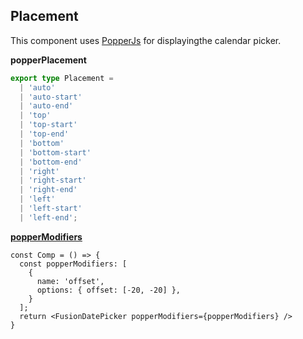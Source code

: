 

<Meta title="Data/Datepicker/intro" />

<Description markdown={readme} />

## Placement

This component uses [PopperJs](https://popper.js.org/) for displayingthe calendar picker.


__popperPlacement__
```ts
export type Placement =
  | 'auto'
  | 'auto-start'
  | 'auto-end'
  | 'top'
  | 'top-start'
  | 'top-end'
  | 'bottom'
  | 'bottom-start'
  | 'bottom-end'
  | 'right'
  | 'right-start'
  | 'right-end'
  | 'left'
  | 'left-start'
  | 'left-end';
```

__[popperModifiers](https://popper.js.org/docs/v2/modifiers/)__

```tsx
const Comp = () => {
  const popperModifiers: [
    {
      name: 'offset',
      options: { offset: [-20, -20] },
    }
  ];
  return <FusionDatePicker popperModifiers={popperModifiers} />
}
```

